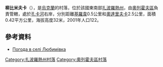 {{coord|47|41|13|N|35|38|19|E|scale:100000|display=title}}

'''柳比米夫卡'''（{{lang-uk|Любимівка}}），是[[烏克蘭|烏克蘭]]的村落，位於該國東南部[[扎波羅熱州|扎波羅熱州]]，由[[奧列霍夫區|奧列霍夫區]]負責管轄，處於[[孔卡河|孔卡河]]右岸，分別距離[[基羅韋_(奧列霍夫區)|基羅韋]]0.5公里和[[奧達里夫卡_(奧列霍夫區)|奧達里夫卡]]2.5公里，面積0.42平方公里，海拔高度32米，2001年人口122。

==參考資料==
* [http://weather.in.ua/ua/zaporozhskaja/14141 Погода в селі Любимівка] {{Wayback|url=http://weather.in.ua/ua/zaporozhskaja/14141 |date=20111220154402 }}

[[Category:扎波羅熱州村落|Category:扎波羅熱州村落]]
[[Category:奧列霍夫區村落|Category:奧列霍夫區村落]]


{{Zaporizhia-geo-stub}}